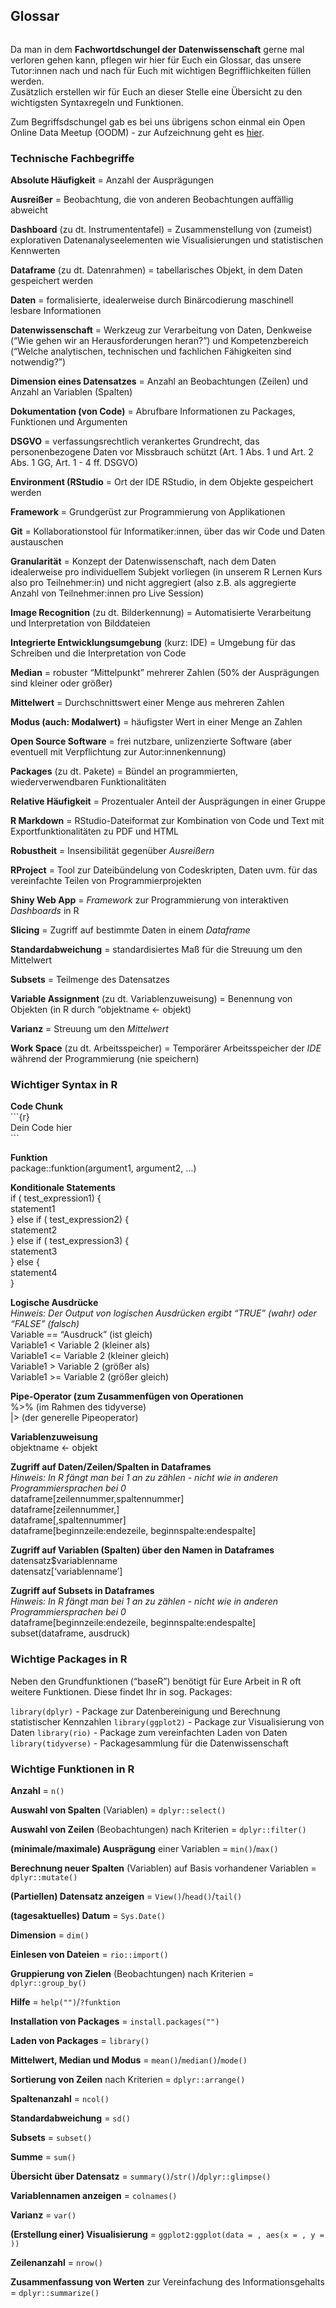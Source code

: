 ## Glossar

``` r
```

Da man in dem **Fachwortdschungel der Datenwissenschaft** gerne mal verloren gehen kann, pflegen wir hier für Euch ein Glossar, das unsere Tutor:innen nach und nach für Euch mit wichtigen Begrifflichkeiten füllen werden. <br>
Zusätzlich erstellen wir für Euch an dieser Stelle eine Übersicht zu den wichtigsten Syntaxregeln und Funktionen.

Zum Begriffsdschungel gab es bei uns übrigens schon einmal ein Open Online Data Meetup (OODM) - zur Aufzeichnung geht es [hier](https://www.youtube.com/watch?v=HhH6nOQmqa0){target="_blank"}.

### Technische Fachbegriffe

**Absolute Häufigkeit** = Anzahl der Ausprägungen

**Ausreißer** = Beobachtung, die von anderen Beobachtungen auffällig abweicht

**Dashboard** (zu dt. Instrumententafel) = Zusammenstellung von (zumeist) explorativen Datenanalyseelementen wie Visualisierungen und statistischen Kennwerten 

**Dataframe** (zu dt. Datenrahmen) = tabellarisches Objekt, in dem Daten gespeichert werden 

**Daten** = formalisierte, idealerweise durch Binärcodierung maschinell lesbare Informationen 

**Datenwissenschaft** = Werkzeug zur Verarbeitung von Daten, Denkweise ("Wie gehen wir an Herausforderungen heran?") und Kompetenzbereich ("Welche analytischen, technischen und fachlichen Fähigkeiten sind notwendig?")

**Dimension eines Datensatzes** = Anzahl an Beobachtungen (Zeilen) und Anzahl an Variablen (Spalten)

**Dokumentation (von Code)** = Abrufbare Informationen zu Packages, Funktionen und Argumenten

**DSGVO** = verfassungsrechtlich verankertes Grundrecht, das personenbezogene Daten vor Missbrauch schützt (Art. 1 Abs. 1 und Art. 2 Abs. 1 GG, Art. 1 - 4 ff. DSGVO)

**Environment (RStudio** = Ort der IDE RStudio, in dem Objekte gespeichert werden 

**Framework** = Grundgerüst zur Programmierung von Applikationen

**Git** = Kollaborationstool für Informatiker:innen, über das wir Code und Daten austauschen

**Granularität** = Konzept der Datenwissenschaft, nach dem Daten idealerweise pro individuellem Subjekt vorliegen (in unserem R Lernen Kurs also pro Teilnehmer:in) und nicht aggregiert (also z.B. als aggregierte Anzahl von Teilnehmer:innen pro Live Session)

**Image Recognition** (zu dt. Bilderkennung) = Automatisierte Verarbeitung und Interpretation von Bilddateien 

**Integrierte Entwicklungsumgebung** (kurz: IDE) = Umgebung für das Schreiben und die Interpretation von Code

**Median** = robuster "Mittelpunkt" mehrerer Zahlen (50% der Ausprägungen sind kleiner oder größer)

**Mittelwert** = Durchschnittswert einer Menge aus mehreren Zahlen

**Modus (auch: Modalwert)** = häufigster Wert in einer Menge an Zahlen

**Open Source Software** = frei nutzbare, unlizenzierte Software (aber eventuell mit Verpflichtung zur Autor:innenkennung)

**Packages** (zu dt. Pakete) = Bündel an programmierten, wiederverwendbaren Funktionalitäten

**Relative Häufigkeit** = Prozentualer Anteil der Ausprägungen in einer Gruppe

**R Markdown** = RStudio-Dateiformat zur Kombination von Code und Text mit Exportfunktionalitäten zu PDF und HTML

**Robustheit** = Insensibilität gegenüber *Ausreißern*

**RProject** = Tool zur Dateibündelung von Codeskripten, Daten uvm. für das vereinfachte Teilen von Programmierprojekten

**Shiny Web App** = *Framework* zur Programmierung von interaktiven *Dashboards* in R

**Slicing** = Zugriff auf bestimmte Daten in einem *Dataframe*

**Standardabweichung** = standardisiertes Maß für die Streuung um den Mittelwert

**Subsets** = Teilmenge des Datensatzes

**Variable Assignment** (zu dt. Variablenzuweisung) = Benennung von Objekten (in R durch "objektname <- objekt)

**Varianz** = Streuung um den *Mittelwert*

**Work Space** (zu dt. Arbeitsspeicher) = Temporärer Arbeitsspeicher der *IDE* während der Programmierung (nie speichern)


### Wichtiger Syntax in R

**Code Chunk** <br>
\```{r} <br>
Dein Code hier <br>
\``` <br>

**Funktion** <br>
package::funktion(argument1, argument2, ...) <br>

**Konditionale Statements** <br>
if ( test_expression1) { <br>
  statement1 <br>
  } else if ( test_expression2) { <br>
  statement2 <br>
  } else if ( test_expression3) { <br>
  statement3 <br>
  } else { <br>
  statement4 <br>
}

**Logische Ausdrücke** <br>
*Hinweis: Der Output von logischen Ausdrücken ergibt "TRUE" (wahr) oder "FALSE" (falsch)* <br>
Variable == "Ausdruck" (ist gleich) <br>
Variable1 < Variable 2 (kleiner als) <br>
Variable1 <= Variable 2 (kleiner gleich) <br>
Variable1 > Variable 2 (größer als) <br>
Variable1 >= Variable 2 (größer gleich) <br>

**Pipe-Operator (zum Zusammenfügen von Operationen** <br>
%>% (im Rahmen des tidyverse) <br>
|> (der generelle Pipeoperator) <br>

**Variablenzuweisung** <br>
objektname <- objekt <br>

**Zugriff auf Daten/Zeilen/Spalten in Dataframes** <br>
*Hinweis: In R fängt man bei 1 an zu zählen - nicht wie in anderen Programmiersprachen bei 0* <br>
dataframe[zeilennummer,spaltennummer] <br>
dataframe[zeilennummer,] <br>
dataframe[,spaltennummer] <br>
dataframe[beginnzeile:endezeile, beginnspalte:endespalte] <br>

**Zugriff auf Variablen (Spalten) über den Namen in Dataframes** <br>
datensatz$variablenname <br>
datensatz['variablenname'] <br>

**Zugriff auf Subsets in Dataframes** <br>
*Hinweis: In R fängt man bei 1 an zu zählen - nicht wie in anderen Programmiersprachen bei 0* <br>
dataframe[beginnzeile:endezeile, beginnspalte:endespalte] <br>
subset(dataframe, ausdruck) <br>

### Wichtige Packages in R
Neben den Grundfunktionen ("baseR") benötigt für Eure Arbeit in R oft weitere Funktionen. Diese findet Ihr in sog. Packages:

`library(dplyr)` - Package zur Datenbereinigung und Berechnung statistischer Kennzahlen
`library(ggplot2)` - Package zur Visualisierung von Daten
`library(rio)` - Package zum vereinfachten Laden von Daten
`library(tidyverse)` - Packagesammlung für die Datenwissenschaft

### Wichtige Funktionen in R

**Anzahl** = `n()`

**Auswahl von Spalten** (Variablen) = `dplyr::select()`

**Auswahl von Zeilen** (Beobachtungen) nach Kriterien = `dplyr::filter()`

**(minimale/maximale) Ausprägung** einer Variablen = `min()`/`max()`

**Berechnung neuer Spalten** (Variablen) auf Basis vorhandener Variablen = `dplyr::mutate()`

**(Partiellen) Datensatz anzeigen** = `View()`/`head()`/`tail()`

**(tagesaktuelles) Datum** = `Sys.Date()`

**Dimension** = `dim()`

**Einlesen von Dateien** = `rio::import()`

**Gruppierung von Zielen** (Beobachtungen) nach Kriterien = `dplyr::group_by()`

**Hilfe** = `help("")`/`?funktion`

**Installation von Packages** = `install.packages("") `

**Laden von Packages** = `library()`

**Mittelwert, Median und Modus** = `mean()`/`median()`/`mode()`

**Sortierung von Zeilen** nach Kriterien = `dplyr::arrange()`

**Spaltenanzahl** = `ncol()`

**Standardabweichung** = `sd()`

**Subsets** = `subset()`

**Summe** = `sum()`

**Übersicht über Datensatz** = `summary()`/`str()`/`dplyr::glimpse()`

**Variablennamen anzeigen** = `colnames()`

**Varianz** = `var()`

**(Erstellung einer) Visualisierung** = `ggplot2:ggplot(data = , aes(x = , y = ))`

**Zeilenanzahl** = `nrow()`

**Zusammenfassung von Werten** zur Vereinfachung des Informationsgehalts = `dplyr::summarize()`
